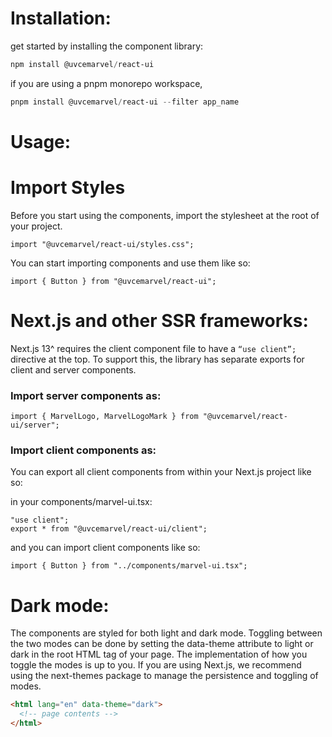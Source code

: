 
<Meta title="Introduction/Getting Started" />

# Installation:

get started by installing the component library:

```powershell
npm install @uvcemarvel/react-ui
```

if you are using a pnpm monorepo workspace,

```powershell
pnpm install @uvcemarvel/react-ui --filter app_name
```

# Usage:

# Import Styles

Before you start using the components, import the stylesheet at the root of your project.

```tsx
import "@uvcemarvel/react-ui/styles.css";
```

You can start importing components and use them like so:

```tsx
import { Button } from "@uvcemarvel/react-ui";
```

# Next.js and other SSR frameworks:

Next.js 13^ requires the client component file to have a `“use client”;` directive at the top. To support this, the library has separate exports for client and server components.

### Import server components as:

```tsx
import { MarvelLogo, MarvelLogoMark } from "@uvcemarvel/react-ui/server";
```

### Import client components as:

You can export all client components from within your Next.js project like so:

in your components/marvel-ui.tsx:

```tsx
"use client";
export * from "@uvcemarvel/react-ui/client";
```

and you can import client components like so:

```tsx
import { Button } from "../components/marvel-ui.tsx";
```

# Dark mode:

The components are styled for both light and dark mode. Toggling between the two modes can be done by setting the data-theme attribute to light or dark in the root HTML tag of your page. The implementation of how you toggle the modes is up to you. If you are using Next.js, we recommend using the next-themes package to manage the persistence and toggling of modes.

```html
<html lang="en" data-theme="dark">
  <!-- page contents -->
</html>
```
